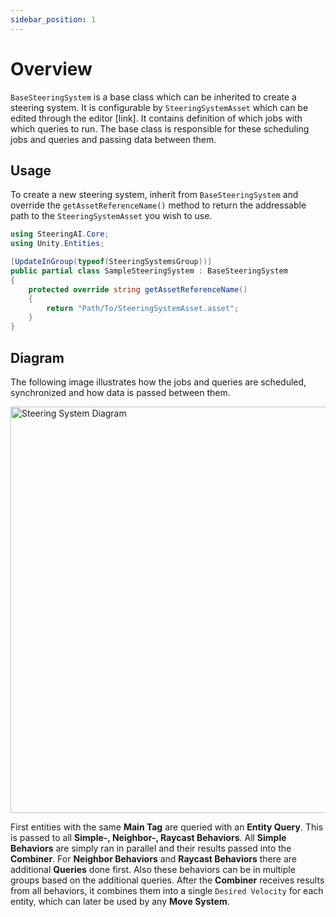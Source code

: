 ```yaml
---
sidebar_position: 1
---
```


# Overview

`BaseSteeringSystem` is a base class which can be inherited to create a steering system. It is configurable by `SteeringSystemAsset` which can be edited through the editor [link]. It contains definition of which jobs with which queries to run. The base class is responsible for these scheduling jobs and queries and passing data between them. 

## Usage 
To create a new steering system, inherit from `BaseSteeringSystem` and override the `getAssetReferenceName()` method to return the addressable path to the `SteeringSystemAsset` you wish to use. 

```csharp title="SampleSteeringSystem.cs"
using SteeringAI.Core;
using Unity.Entities;

[UpdateInGroup(typeof(SteeringSystemsGroup))]
public partial class SampleSteeringSystem : BaseSteeringSystem
{
    protected override string getAssetReferenceName()
    {
        return "Path/To/SteeringSystemAsset.asset";
    }
}
```

## Diagram 
The following image illustrates how the jobs and queries are scheduled, synchronized and how data is passed between them. 

<p align="left">
  <img src="/img/Implementation14.svg" alt="Steering System Diagram" width="650px" class="invert-for-dark"/>
</p>

First entities with the same **Main Tag** are queried with an **Entity Query**. This is passed to all **Simple-, Neighbor-, Raycast Behaviors**. All **Simple Behaviors** are simply ran in parallel and their results passed into the **Combiner**. For **Neighbor Behaviors** and **Raycast Behaviors** there are additional **Queries** done first. Also these behaviors can be in multiple groups based on the additional queries. After the **Combiner** receives results from all behaviors, it combines them into a single `Desired Velocity` for each entity, which can later be used by any **Move System**.
